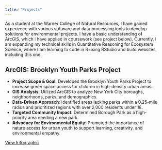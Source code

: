 ```yaml
---
title: "Projects"
---
```


As a student at the Warner College of Natural Resources, I have gained experience with various software and data processing tools to develop solutions for environmental projects. I have a basic understanding of ArcGIS, which I have applied in coursework (see project below). Currently, I am expanding my technical skills in Quantitative Reasoning for Ecosystem Science, where I am learning to code in R using RStudio and build websites, including this one.

## ArcGIS: Brooklyn Youth Parks Project

-   **Project Scope & Goal**: Developed the Brooklyn Youth Parks Project to increase green space access for children in high-density urban areas.
-   **GIS Analysis**: Utilized ArcGIS to analyze New York City boroughs, neighborhoods, parks, and demographics.
-   **Data-Driven Approach**: Identified areas lacking parks within a 0.25-mile radius and prioritized regions with over 2,000 residents under 18.
-   **Targeted Community Impact**: Determined Borough Park as a high-priority area needing a new park.
-   **Advocacy for Environmental Equity**: Promoted the importance of nature access for urban youth to support learning, creativity, and environmental empathy.![]()

[View Infographic](img/brooklyn-youth_parks-project.pdf)

